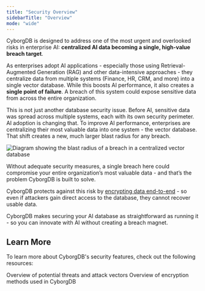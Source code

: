 ```yaml
---
title: "Security Overview"
sidebarTitle: "Overview"
mode: "wide"
---
```


CyborgDB is designed to address one of the most urgent and overlooked risks in enterprise AI: **centralized AI data becoming a single, high-value breach target**.

As enterprises adopt AI applications - especially those using Retrieval-Augmented Generation (RAG) and other data-intensive approaches - they centralize data from multiple systems (Finance, HR, CRM, and more) into a single vector database. While this boosts AI performance, it also creates a **single point of failure**. A breach of this system could expose sensitive data from across the entire organization.

This is not just another database security issue. Before AI, sensitive data was spread across multiple systems, each with its own security perimeter. AI adoption is changing that. To improve AI performance, enterprises are centralizing their most valuable data into one system  -  the vector database. That shift creates a new, much larger blast radius for any breach.

<Frame>
    <img src="/images/vector-db-blast-radius.png" alt="Diagram showing the blast radius of a breach in a centralized vector database" />
</Frame>

Without adequate security measures, a single breach here could compromise your entire organization’s most valuable data - and that’s the problem CyborgDB is built to solve.

CyborgDB protects against this risk by [encrypting data end-to-end](./encryption) - so even if attackers gain direct access to the database, they cannot recover usable data.

CyborgDB makes securing your AI database as straightforward as running it  -  so you can innovate with AI without creating a breach magnet.

## Learn More

To learn more about CyborgDB's security features, check out the following resources:

<CardGroup cols={2}>
    <Card title="Threat Model" href="./threat-model" icon="bomb">
        Overview of potential threats and attack vectors
    </Card>
    <Card title="Encryption" href="./encryption" icon="lock-keyhole">
        Overview of encryption methods used in CyborgDB
    </Card>
</CardGroup>